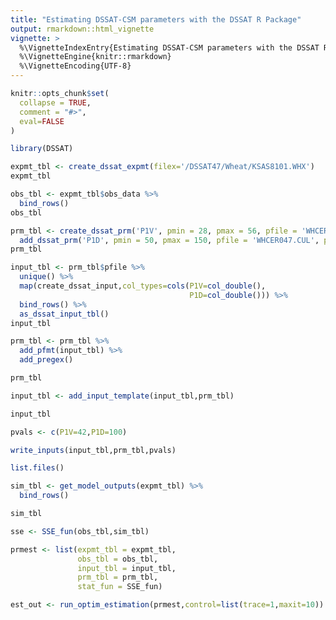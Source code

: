 ```yaml
---
title: "Estimating DSSAT-CSM parameters with the DSSAT R Package"
output: rmarkdown::html_vignette
vignette: >
  %\VignetteIndexEntry{Estimating DSSAT-CSM parameters with the DSSAT R Package}
  %\VignetteEngine{knitr::rmarkdown}
  %\VignetteEncoding{UTF-8}
---
```


```r
knitr::opts_chunk$set(
  collapse = TRUE,
  comment = "#>",
  eval=FALSE
)
```

```r
library(DSSAT)
```

```r
expmt_tbl <- create_dssat_expmt(filex='/DSSAT47/Wheat/KSAS8101.WHX')
expmt_tbl
```

```r

obs_tbl <- expmt_tbl$obs_data %>%
  bind_rows()
obs_tbl
```

```r

prm_tbl <- create_dssat_prm('P1V', pmin = 28, pmax = 56, pfile = 'WHCER047.CUL', pkey = 'ASA001') %>%
  add_dssat_prm('P1D', pmin = 50, pmax = 150, pfile = 'WHCER047.CUL', pkey = 'ASA001')
prm_tbl
```

```r

input_tbl <- prm_tbl$pfile %>%
  unique() %>%
  map(create_dssat_input,col_types=cols(P1V=col_double(),
                                        P1D=col_double())) %>%
  bind_rows() %>%
  as_dssat_input_tbl()
input_tbl

```

```r

prm_tbl <- prm_tbl %>%
  add_pfmt(input_tbl) %>%
  add_pregex()

prm_tbl

```

```r

input_tbl <- add_input_template(input_tbl,prm_tbl)

input_tbl

```

```r

pvals <- c(P1V=42,P1D=100)

write_inputs(input_tbl,prm_tbl,pvals)

list.files()

```

```r

sim_tbl <- get_model_outputs(expmt_tbl) %>%
  bind_rows()

sim_tbl

```

```r

sse <- SSE_fun(obs_tbl,sim_tbl)

```

```r

prmest <- list(expmt_tbl = expmt_tbl,
               obs_tbl = obs_tbl,
               input_tbl = input_tbl,
               prm_tbl = prm_tbl,
               stat_fun = SSE_fun)

```

```r

est_out <- run_optim_estimation(prmest,control=list(trace=1,maxit=10))

```

